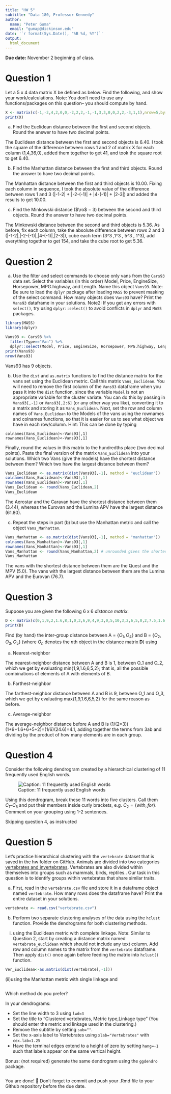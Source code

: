 ```yaml
---
title: "HW 5"
subtitle: "Data 180, Professor Kennedy"
author: 
  name: "Peter Guma"
  email: "gumap@dickinson.edu"
date: '`r format(Sys.Date(), "%B %d, %Y")`'
output: 
  html_document
---
```


**Due date:** November 2 beginning of class.

# Question 1
Let a 5 x 4 data matrix X be defined as below. Find the following, and show your work/calculations. Note: You don't need to use any functions/packages on this question-- you should compute by hand.

```r
X <- matrix(c(-1,-2,4,2,0,0,-2,2,2,-1,-1,3,3,0,0,2,2,-3,1,1),nrow=5,byrow = T)
print(X)
```

a) Find the Euclidean distance between the first and second objects. Round the answer to have two decimal points. 

The Euclidean distance between the first and second objects is 6.40. I took the square of the difference between rows 1 and 2 of matrix X for each column (1,4,36,0), added them together to get 41, and took the square root to get 6.40.

b) Find the Manhattan distance between the first and third objects. Round the answer to have two decimal points.

The Manhattan distance between the first and third objects is 10.00. Fixing each column in sequence, I took the absolute value of the difference between rows 1 and 3 (|-1-2| + |-2-(-1)| + |4-(-1)| + |2-3|) and added the results to get 10.00.

c) Find the Minkowski distance ($\ro$ = 3) between the second and third objects. Round the answer to have two decimal points.  

The Minkowski distance between the second and third objects is 5.36. As before, fix each column, take the absolute difference between rows 2 and 3 (|-1-2|,|-2-(-1)|,|4-(-1)|,|2-3|), cube each term (3^3 ,1^3 , 5^3 , 1^3), add everything together to get 154, and take the cube root to get 5.36.

# Question 2
a) Use the filter and select commands to choose only vans from the `Cars93` data set. Select the variables (in this order) Model, Price, EngineSize, Horsepower, MPG.highway, and Length. Name this object `Vans93`. Note: Be sure to load the `dplyr` package after loading `MASS` to prevent masking of the select command. How many objects does `Vans93` have? Print the `Vans93` dataframe in your solutions. Note2: If you get any errors with `select()`, try using `dplyr::select()` to avoid conflicts in `dplyr` and `MASS` packages.
```r
library(MASS)
library(dplyr)

Vans93 <- Cars93 %>%
  filter(Type=="Van") %>%
  dplyr::select(Model, Price, EngineSize, Horsepower, MPG.highway, Length)
print(Vans93)
nrow(Vans93)
```
Vans93 has 9 objects.

b) Use the `dist` and `as.matrix` functions to find the distance matrix for the vans set using the Euclidean metric. Call this matrix `Vans_Euclidean`. You will need to remove the first column of the `Vans93` dataframe when you pass it into the `dist` function, since the variable `Model` is not an appropriate variable for the cluster variate. You can do this by passing in `Vans93[,-1]` or `Vans93[,2:6]` (or any other way you like), converting it to a matrix and storing it as `Vans_Euclidean`. Next, set the row and column names of `Vans_Euclidean` to the Models of the vans using the rownames and colnames functions, so that it is easier for us to see what object we have in each row/column. Hint: This can be done by typing

```
colnames(Vans_Euclidean)<-Vans93[,1]
rownames(Vans_Euclidean)<-Vans93[,1]
```

Finally, round the values in this matrix to the hundredths place (two decimal points). Paste the final version of the matrix `Vans_Euclidean` into your solutions. Which two Vans (give the models) have the shortest distance between them? Which two have the largest distance between them?
```r
Vans_Euclidean <- as.matrix(dist(Vans93[,-1], method = "euclidean"))
colnames(Vans_Euclidean)<-Vans93[,1]
rownames(Vans_Euclidean)<-Vans93[,1]
Vans_Euclidean <- round(Vans_Euclidean,2)
Vans_Euclidean
```
The Aerostar and the Caravan have the shortest distance between them (3.44), whereas the Eurovan and the Lumina APV have the largest distance (61.80).


c) Repeat the steps in part (b) but use the Manhattan metric and call the object `Vans_Manhattan`.
```r
Vans_Manhattan <- as.matrix(dist(Vans93[,-1], method = "manhattan"))
colnames(Vans_Manhattan)<-Vans93[,1]
rownames(Vans_Manhattan)<-Vans93[,1]
Vans_Manhattan <- round(Vans_Manhattan,2) # unrounded gives the shortest and longest distances written below
Vans_Manhattan
```

The vans with the shortest distance between them are the Quest and the MPV (5.0). The vans with the largest distance between them are the Lumina APV and the Eurovan (76.7).

# Question 3
Suppose you are given the following 6 x 6 *distance matrix*:
```r
D <- matrix(c(0,1,9,2,1.6,8,1,0,3,6,9,4,9,3,0,5,10,3,2,6,5,0,2,7.5,1.6,9,10,2,0,5.5,8,4,3,7.5,5.5,0),nrow=6,byrow = T)
print(D)
```

Find (by hand) the inter-group distance between A = $\{O_1, O_4\}$ and B = $\{O_2, O_3, O_5\}$ (where $O_n$ denotes the $n$th object in the distance matrix **D**) using

a) Nearest-neighbor

The nearest-neighbor distance between A and B is 1, between O_1 and O_2, which we get by evaluating min{1,9,1.6,6,5,2}; that is, all the possible combinations of elements of A with elements of B.

b) Farthest-neighbor

The farthest-neighbor distance between A and B is 9, between O_1 and O_3, which we get by evaluating max{1,9,1.6,6,5,2} for the same reason as before.

c) Average-neighbor

The average-neighbor distance before A and B is (1/(2*3))(1+9+1.6+6+5+2)=(1/6)(24.6)=4.1, adding together the terms from 3ab and dividing by the product of how many elements are in each group.

# Question 4
Consider the following dendrogram created by a hierarchical clustering of 11 frequently used English words.

![Caption: 11 frequently used English words](hw5-image.png)

Using this dendrogram, break these 11 words into five clusters. Call them $C_1 – C_5$ and put their members inside curly brackets, e.g. $C_2 = \{with, for\}$. Comment on your grouping using 1-2 sentences.

Skipping question 4, as instructed

# Question 5
Let's practice hierarchical clustering with the `vertebrate` dataset that is saved in the hw folder on GitHub. Animals are divided into two categories [vertebrates and invertebrates](https://www.oum.ox.ac.uk/thezone/animals/animalid/divide.htm#:~:text=Invertebrates%20-%20animals%20without%20a%20backbone,a%20vertebrate%20or%20an%20invertebrate.). Vertebrates are also divided within themselves into groups such as mammals, birds, reptiles.. Our task in this question is to identify groups within vertebrates that share similar traits.

a) First, read in the `vertebrate.csv` file and store it in a dataframe object named `vertebrate`. How many rows does the dataframe have? Print the entire dataset in your solutions.
```r
vertebrate <- read.csv("vertebrate.csv")
```

b) Perform two separate clustering analyses of the data using the `hclust` function. Provide the dendrograms for both clustering methods.

(i)	using the Euclidean metric with complete linkage. Note: Similar to Question 2, start by creating a distance matrix named `vertebrate_euclidean` which should not include any text column. Add row and column names to the matrix from the `vertebrate` dataframe. Then apply `dist()` once again before feeding the matrix into `hclust()` function.
```r
Ver_Euclidean<-as.matrix(dist(vertebrate[,-1]))

```

(ii)using the Manhattan metric with single linkage and
```r

```

Which method do you prefer?


In your dendrograms:

*	Set the line width to 3 using `lwd=3`
*	Set the title to "Clustered vertebrates, Metric type,\n Linkage type" (You should enter the metric and linkage used in the clustering.)
*	Remove the subtitle by setting `sub=""`.
*	Set the x-axis label to Vertebrates using `xlab="Vertebrates"` with `cex.lab=1.25`
*	Have the terminal edges extend to a height of zero by setting `hang=-1` such that labels appear on the same vertical height.



Bonus: (not required) generate the same dendrogram using the `ggdendro` package.

```r


```


You are done! 🏁 Don't forget to commit and push your .Rmd file to your Github repository before the due date.


